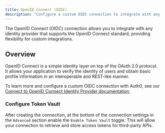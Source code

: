 ```yaml
---
title: OpenID Connect (OIDC)
description: "Configure a custom OIDC connection to integrate with any OpenID Connect compliant identity provider."
---
```


The OpenID Connect (OIDC) connection allows you to integrate with any identity provider that supports the OpenID Connect standard, providing flexibility for custom integrations.

## Overview

OpenID Connect is a simple identity layer on top of the OAuth 2.0 protocol. It allows your application to verify the identity of users and obtain basic profile information in an interoperable and REST-like manner.

To learn more and configure a custom OIDC connection with Auth0, see our [Connect to OpenID Connect Identity Provider documentation](https://auth0.com/docs/authenticate/identity-providers/enterprise-identity-providers/oidc).

### Configure Token Vault
After creating the connection, at the bottom of the connection settings in the `Advanced` section enable the `Enable Token Vault` toggle. This will allow your connection to retrieve and store access tokens for third-party APIs.